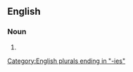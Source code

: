 ==English==

===Noun===
{{head|en|noun form}}

# {{plural of|en|angular velocity}}

[[Category:English plurals ending in "-ies"]]